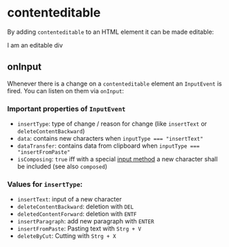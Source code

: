 
<Meta title="Fundamentals" />

# contenteditable

By adding `contenteditable` to an HTML element it can be made editable:

<!-- TODO: Add HTML source code next to element -->

<ContentEditableDiv>I am an editable div</ContentEditableDiv>

## onInput

Whenever there is a change on a `contenteditable` element an `InputEvent` is
fired. You can listen on them via `onInput`:

<InvestigateInputEvent />

### Important properties of `InputEvent`

- `insertType`: type of change / reason for change (like `insertText` or
  `deleteContentBackward`)
- `data`: contains new characters when `inputType === "insertText"`
- `dataTransfer`: contains data from clipboard when
  `inputType === "insertFromPaste"`
- `isComposing`: `true` iff with a special
  [input method](https://developer.mozilla.org/en-US/docs/Glossary/Input_method_editor)
  a new character shall be included (see also `composed`)

### Values for `insertType`:

- `insertText`: input of a new character
- `deleteContentBackward`: deletion with `DEL`
- `deletedContentForward`: deletion with `ENTF`
- `insertParagraph`: add new paragraph with `ENTER`
- `insertFromPaste`: Pasting text with `Strg + V`
- `deleteByCut`: Cutting with `Strg + X`
